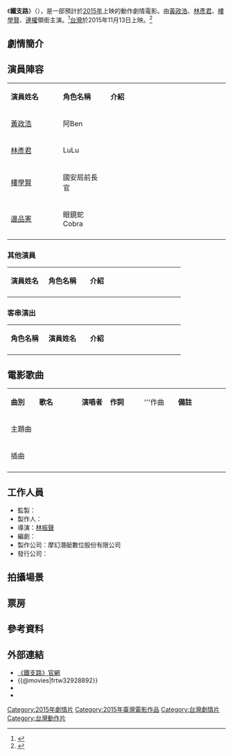 {{Infobox Film
| name               = 鐵支路
| original_name      = {{lang|en|RailWay}}
| image              = Tie Zhi Lu poster.jpg
| caption            = 
| director           = [[林振聲|林振聲]]
| producer           = 
| writer             = 
| starring           = [[黃政浩|黃政浩]]<br/>[[林彥君|林彥君]]<br/>[[樓學賢|樓學賢]]<br/>[[邊權|邊　權]]
| music              = 
| cinematography     = 
| editing            = 
| production_company = 摩幻潛艇數位股份有限公司
| distributor        = 
| released           = {{film date|2015|11|13|台灣}}
| runtime            = 102 分鐘
| country            = {{台灣電影產地}}
| language           = 國語
| budget             = 
| gross              = 
}}
《'''鐵支路'''》（{{lang-en|'''''RailWay'''''}}），是一部預計於[[2015年電影列表|2015年]]上映的動作劇情電影。由[[黃政浩|黃政浩]]、[[林彥君|林彥君]]、[[樓學賢|樓學賢]]、[[邊權|邊權]]領銜主演。<ref>{{cite news|author=|title=黃政浩 大步邁進 Keep On Going|url=http://www.ettoday.net/news/20150930/559998.htm|accessdate=2015-09-30|newspaper=ettoday|date=2015-09-30}}</ref>[[台灣|台灣]]於2015年11月13日上映。<ref>{{cite news|author=|title=鐵支路RailWay電影介紹|url=https://tw.movies.yahoo.com/movieinfo_main.html/id=6005|accessdate=|newspaper=yahoo電影|date=}}</ref>

== 劇情簡介 ==


== 演員陣容 ==
{|class="wikitable" width="60%"
|- style="background:#AFC7BA; color:snow" align=center
|style="width:22%"|'''演員姓名'''||style="width:20%"|'''角色名稱'''||style="width:50%"|'''介紹'''
|-
! [[黃政浩|黃政浩]]
! 阿Ben
| 
|-
! [[林彥君|林彥君]]
! LuLu
| 
|-
! [[樓學賢|樓學賢]]
! 國安局前長官
| 
|-
! [[邊品憲|邊品憲]]
! 眼鏡蛇Cobra
| 
|-
|}
=== 其他演員 ===
{|class="wikitable" width="60%"
|- style="background:#AFC7BA; color:snow" align=center
|style="width:20%"|'''演員姓名'''||style="width:22%"|'''角色名稱'''||style="width:50%"|'''介紹'''
|-
|}

=== 客串演出 ===
{|class="wikitable" width="60%"
|- style="background:#AFC7BA; color:snow" align=center
|style="width:20%"|'''角色名稱'''||style="width:22%"|'''演員姓名'''||style="width:50%"|'''介紹'''
|-
|}

== 電影歌曲 ==
{|class="wikitable" style="text-align:center;width:80%"
|- style="width:100%; background:green; color:snow"
|style="width:10%"|'''曲別'''||style="width:15%"|'''歌名'''||style="width:10%"|'''演唱者'''||style="width:12%"|'''作詞'''||style="width:12%"|'''作曲||style="width:18%"|'''備註'''
|-
|主題曲||||||||||
|-
|插曲||||||||||
|-
|}

== 工作人員 ==
*監製：
*製作人：
*導演：[[林振聲|林振聲]]
*編劇：
*製作公司：摩幻潛艇數位股份有限公司
*發行公司：
== 拍攝場景 ==


== 票房 ==
== 參考資料 ==
{{reflist}}

== 外部連結 ==
*[http://ddh111dynamic.wix.com/railway/ 《鐵支路》官網]
*{{@movies|frtw32928892}}
*{{Mtime|229242}}
*{{facebook|鐵支路-RailWay-832745676765571}}

[[Category:2015年劇情片|Category:2015年劇情片]]
[[Category:2015年臺灣電影作品|Category:2015年臺灣電影作品]]
[[Category:台灣劇情片|Category:台灣劇情片]]
[[Category:台灣動作片|Category:台灣動作片]]
